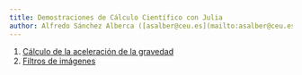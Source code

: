 ```yaml
---
title: Demostraciones de Cálculo Científico con Julia
author: Alfredo Sánchez Alberca ([asalber@ceu.es](mailto:asalber@ceu.es))
---
```


1.  [Cálculo de la aceleración de la gravedad](gravedad.html)
2.  [Filtros de imágenes](filtros-imagenes)